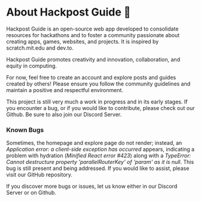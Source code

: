 
# About Hackpost Guide 🚀

Hackpost Guide is an open-source web app developed to consolidate resources for hackathons and to foster a community passionate about creating apps, games, websites, and projects. It is inspired by scratch.mit.edu and dev.to.

Hackpost Guide promotes creativity and innovation, collaboration, and equity in computing.

For now, feel free to create an account and explore posts and guides created by others! Please ensure you follow the community guidelines and maintain a positive and respectful environment.

This project is still very much a work in progress and in its early stages. If you encounter a bug, or if you would like to contribute, please check out our <Link className="text-lg leading-7" isExternal href={siteConfig.links.github} aria-label="Github">Github</Link>. Be sure to also join our <Link className="text-lg leading-7" isExternal href={siteConfig.links.discord} aria-label="Discord">Discord Server</Link>.

### Known Bugs

Sometimes, the homepage and explore page do not render; instead, an <i>Application error: a client-side exception has occurred</i> appears, indicating a problem with hydration (<i>Minified React error #423</i>) along with a <i>TypeError: Cannot destructure property 'parallelRouterKey' of 'param' as it is null</i>. This bug is still present and being addressed. If you would like to assist, please visit our GitHub repository.

If you discover more bugs or issues, let us know either in our Discord Server or on Github.

